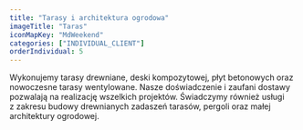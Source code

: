 ```yaml
---
title: "Tarasy i architektura ogrodowa"
imageTitle: "Taras"
iconMapKey: "MdWeekend"
categories: ["INDIVIDUAL_CLIENT"]
orderIndividual: 5
---
```


Wykonujemy tarasy drewniane, deski kompozytowej, płyt betonowych oraz nowoczesne tarasy wentylowane. Nasze doświadczenie i&nbsp;zaufani dostawy pozwalają na realizację wszelkich projektów. Świadczymy również usługi z&nbsp;zakresu budowy drewnianych zadaszeń tarasów, pergoli oraz małej architektury ogrodowej.
